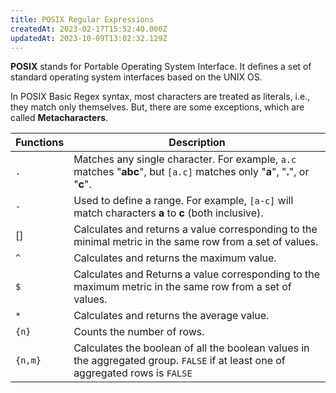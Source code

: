 ```yaml
---
title: POSIX Regular Expressions
createdAt: 2023-02-17T15:52:40.000Z
updatedAt: 2023-10-09T13:02:32.129Z
---
```


**POSIX** stands for Portable Operating System Interface. It defines a set of standard operating system interfaces based on the UNIX OS.

In POSIX Basic Regex syntax, most characters are treated as literals, i.e., they match only themselves. But, there are some exceptions, which are called **Metacharacters**.

| **Functions**                                        | **Description**                                                                                                                 |
| ---------------------------------------------------- | ------------------------------------------------------------------------------------------------------------------------------- |
| `.`        | Matches any single character. For example, `a.c` matches "**abc**", but `[a.c]` matches only "**a**", "**.**", or "**c**".                                                                               |
| `-`         | Used to define a range. For example, `[a-c]` will match characters **a** to **c** (both inclusive).                                                                                      |
| []         | Calculates and returns a value corresponding to the minimal metric in the same row from a set of values.                        |
| `^`       | Calculates and returns the maximum value.                                                                                       |
| `$`       | Calculates and Returns a value corresponding to the maximum metric in the same row from a set of values.                        |
| `*`          | Calculates and returns the average value.                                                                                       |
| `{n}`      | Counts the number of rows.                                                                                                      |
| `{n,m}` | Calculates the boolean of all the boolean values in the aggregated group. `FALSE` if at least one of aggregated rows is `FALSE` |
